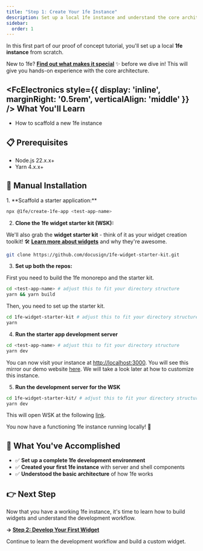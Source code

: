 ```yaml
---
title: "Step 1: Create Your 1fe Instance"
description: Set up a local 1fe instance and understand the core architecture
sidebar:
  order: 1
---
```



In this first part of our proof of concept tutorial, you'll set up a local **1fe instance** from scratch.

New to 1fe? **[Find out what makes it special](/learning/what-is-1fe/)** ✨ before we dive in! This will give you hands-on experience with the core architecture.

## <FcElectronics style={{ display: 'inline', marginRight: '0.5rem', verticalAlign: 'middle' }} /> What You'll Learn

- How to scaffold a new 1fe instance

## 📋 Prerequisites

- Node.js 22.x.x+
- Yarn 4.x.x+

## 🔧 Manual Installation

<div className="prose">
1. **Scaffold a starter application:**

```bash
npx @1fe/create-1fe-app <test-app-name>
```

2. **Clone the 1fe widget starter kit (WSK):**

We'll also grab the **widget starter kit** - think of it as your widget creation toolkit! 🛠️ **[Learn more about widgets](/learning/widgets/)** and why they're awesome.

```bash
git clone https://github.com/docusign/1fe-widget-starter-kit.git
```

3. **Set up both the repos:**

First you need to build the 1fe monorepo and the starter kit.

```bash
cd <test-app-name> # adjust this to fit your directory structure
yarn && yarn build
```

Then, you need to set up the starter kit.

```bash
cd 1fe-widget-starter-kit # adjust this to fit your directory structure
yarn
```

4. **Run the starter app development server**

```bash
cd <test-app-name> # adjust this to fit your directory structure
yarn dev
```

You can now visit your instance at [http://localhost:3000](http://localhost:3000). You will see this mirror our demo website [here](https://demo.1fe.com/). We will take a look later at how to customize this instance.

5. **Run the development server for the WSK**

```bash
cd 1fe-widget-starter-kit/ # adjust this to fit your directory structure
yarn dev
```

This will open WSK at the following [link](http://localhost:3001/playground?widgetUrl=http%3A%2F%2F127.0.0.1%3A8080%2Fjs%2F1fe-bundle.js).

You now have a functioning 1fe instance running locally! 🎉

## 🎯 What You've Accomplished

- ✅ **Set up a complete 1fe development environment**
- ✅ **Created your first 1fe instance** with server and shell components
- ✅ **Understood the basic architecture** of how 1fe works

## 👉 Next Step

Now that you have a working 1fe instance, it's time to learn how to build widgets and understand the development workflow.

**→ [Step 2: Develop Your First Widget](/tutorials/setup-and-deploy-1fe-poc/develop-locally/)**

Continue to learn the development workflow and build a custom widget.

</div>
